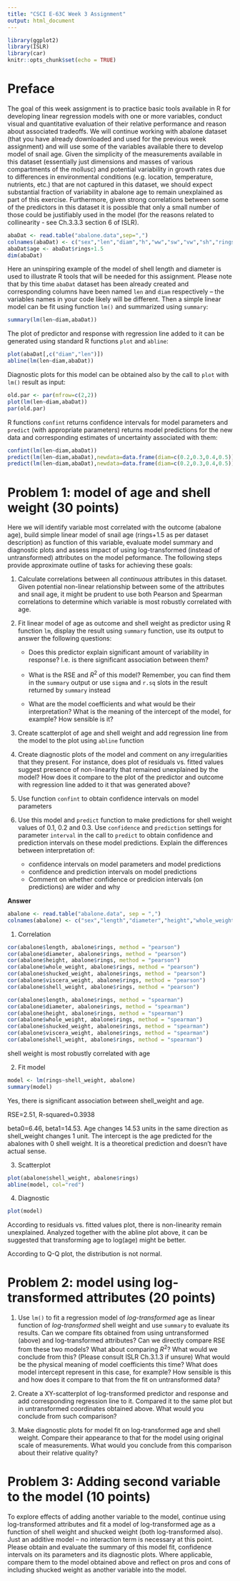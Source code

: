 ```yaml
---
title: "CSCI E-63C Week 3 Assignment"
output: html_document
---
```


```r
library(ggplot2)
library(ISLR)
library(car)
knitr::opts_chunk$set(echo = TRUE)
```

# Preface

The goal of this week assignment is to practice basic tools available in R for developing linear regression models with one or more variables, conduct visual and quantitative evaluation of their relative performance and reason about associated tradeoffs.  We will continue working with abalone dataset (that you have already downloaded and used for the previous week assignment) and will use some of the variables available there to develop model of snail age.  Given the simplicity of the measurements available in this dataset (essentially just dimensions and masses of various compartments of the mollusc) and potential variability in growth rates due to differences in environmental conditions (e.g. location, temperature, nutrients, etc.) that are not captured in this dataset, we should expect substantial fraction of variability in abalone age to remain unexplained as part of this exercise.  Furthermore, given strong correlations between some of the predictors in this dataset it is possible that only a small number of those could be justifiably used in the model (for the reasons related to collinearity - see Ch.3.3.3 section 6 of ISLR).

```r
abaDat <- read.table("abalone.data",sep=",")
colnames(abaDat) <- c("sex","len","diam","h","ww","sw","vw","sh","rings")
abaDat$age <- abaDat$rings+1.5
dim(abaDat)
```

Here an uninspiring example of the model of shell length and diameter is used to illustrate R tools that will be needed for this assignment. Please note that by this time `abaDat` dataset has been already created and corresponding columns have been named `len` and `diam` respectively -- the variables names in your code likely will be different.  Then a simple linear model can be fit using function `lm()` and summarized using `summary`:

```r
summary(lm(len~diam,abaDat))
```

The plot of predictor and response with regression line added to it can be generated using standard R functions `plot` and `abline`:

```r
plot(abaDat[,c("diam","len")])
abline(lm(len~diam,abaDat))
```

Diagnostic plots for this model can be obtained also by the call to `plot` with `lm()` result as input:

```r
old.par <- par(mfrow=c(2,2))
plot(lm(len~diam,abaDat))
par(old.par)
```

R functions `confint` returns confidence intervals for model parameters and `predict` (with appropriate parameters) returns model predictions for the new data and corresponding estimates of uncertainty associated with them:

```r
confint(lm(len~diam,abaDat))
predict(lm(len~diam,abaDat),newdata=data.frame(diam=c(0.2,0.3,0.4,0.5)),interval='confidence')
predict(lm(len~diam,abaDat),newdata=data.frame(diam=c(0.2,0.3,0.4,0.5)),interval='prediction')
```

# Problem 1: model of age and shell weight (30 points)

Here we will identify variable most correlated with the outcome (abalone age), build simple linear model of snail age (rings+1.5 as per dataset description) as function of this variable, evaluate model summary and diagnostic plots and assess impact of using log-transformed (instead of untransformed) attributes on the model peformance.  The following steps provide approximate outline of tasks for achieving these goals:

1. Calculate correlations between all *continuous* attributes in this dataset.  Given potential non-linear relationship between some of the attributes and snail age, it might be prudent to use both Pearson and Spearman correlations to determine which variable is most robustly correlated with age.

2. Fit linear model of age as outcome and shell weight as predictor using R function `lm`, display the result using `summary` function, use its output to answer the following questions:

   + Does this predictor explain significant amount of variability in response?  I.e. is there significant association between them?
   
   + What is the RSE and $R^2$ of this model?  Remember, you can find them in the `summary` output or use `sigma` and `r.sq` slots in the result returned by `summary` instead
   
   + What are the model coefficients and what would be their interpretation? What is the meaning of the intercept of the model, for example?  How sensible is it?

3. Create scatterplot of age and shell weight and add regression line from the model to the plot using `abline` function

4. Create diagnostic plots of the model and comment on any irregularities that they present.  For instance, does plot of residuals vs. fitted values suggest presence of non-linearity that remained unexplained by the model?  How does it compare to the plot of the predictor and outcome with regression line added to it that was generated above?

5. Use function `confint` to obtain confidence intervals on model parameters

6. Use this model and `predict` function to make predictions for shell weight values of 0.1, 0.2 and 0.3. Use `confidence` and `prediction` settings for parameter `interval` in the call to `predict` to obtain confidence and prediction intervals on these model predictions.  Explain the differences between interpretation of:
    + confidence intervals on model parameters and model predictions
    + confidence and prediction intervals on model predictions
    + Comment on whether confidence or predicion intervals (on predictions) are wider and why

**Answer **
```r
abalone <- read.table("abalone.data", sep = ",")
colnames(abalone) <- c("sex","length","diameter","height","whole_weight","shucked_weight","viscera_weight","shell_weight","rings")
```
1. Correlation
```r
cor(abalone$length, abalone$rings, method = "pearson")
cor(abalone$diameter, abalone$rings, method = "pearson")
cor(abalone$height, abalone$rings, method = "pearson")
cor(abalone$whole_weight, abalone$rings, method = "pearson")
cor(abalone$shucked_weight, abalone$rings, method = "pearson")
cor(abalone$viscera_weight, abalone$rings, method = "pearson")
cor(abalone$shell_weight, abalone$rings, method = "pearson")

cor(abalone$length, abalone$rings, method = "spearman")
cor(abalone$diameter, abalone$rings, method = "spearman")
cor(abalone$height, abalone$rings, method = "spearman")
cor(abalone$whole_weight, abalone$rings, method = "spearman")
cor(abalone$shucked_weight, abalone$rings, method = "spearman")
cor(abalone$viscera_weight, abalone$rings, method = "spearman")
cor(abalone$shell_weight, abalone$rings, method = "spearman")
```
shell weight is most robustly correlated with age

2. Fit model
```r
model <- lm(rings~shell_weight, abalone)
summary(model)
```
Yes, there is significant association between shell_weight and age. 

RSE=2.51, R-squared=0.3938

beta0=6.46, beta1=14.53. Age changes 14.53 units in the same direction as shell_weight changes 1 unit. The intercept is the age predicted for the abalones with 0 shell weight. It is a theoretical prediction and doesn't have actual sense. 

3. Scatterplot
```r
plot(abalone$shell_weight, abalone$rings)
abline(model, col="red")
```

4. Diagnostic
```r
plot(model)
```
According to residuals vs. fitted values plot, there is non-linearity remain unexplained. Analyzed together with the abline plot above, it can be suggested that transforming age to log(age) might be better. 

According to Q-Q plot, the distribution is not normal. 


# Problem 2: model using log-transformed attributes (20 points)

1. Use `lm()` to fit a regression model of *log-transformed* age as linear function of *log-transformed* shell weight and use `summary` to evaluate its results.  Can we compare fits obtained from using untransformed (above) and log-transformed attributes?  Can we directly compare RSE from these two models?  What about comparing $R^2$?  What would we conclude from this? (Please consult ISLR Ch.3.1.3 if unsure)  What would be the physical meaning of model coefficients this time?  What does model intercept represent in this case, for example?  How sensible is this and how does it compare to that from the fit on untransformed data?

2. Create a XY-scatterplot of log-transformed predictor and response and add corresponding regression line to it.  Compared it to the same plot but in untransformed coordinates obtained above.  What would you conclude from such comparison?

3. Make diagnostic plots for model fit on log-transformed age and shell weight.  Compare their appearance to that for the model using original scale of measurements. What would you conclude from this comparison about their relative quality?

# Problem 3: Adding second variable to the model (10 points)

To explore effects of adding another variable to the model, continue using log-transformed attributes and fit a model of log-transformed age as a function of shell weight and shucked weight (both log-transformed also).  Just an additive model -- no interaction term is necessary at this point. Please obtain and evaluate the summary of this model fit, confidence intervals on its parameters and its diagnostic plots. Where applicable, compare them to the model obtained above and reflect on pros and cons of including shucked weight as another variable into the model.

